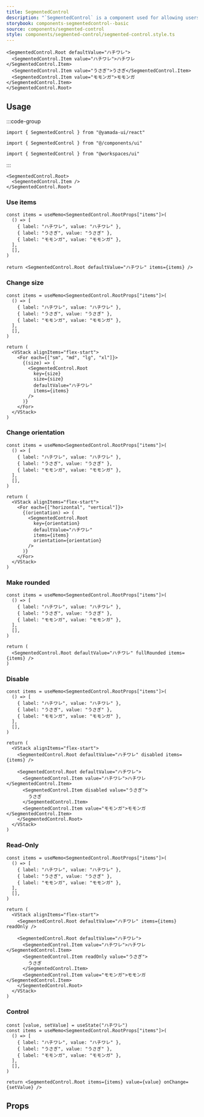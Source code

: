 ```yaml
---
title: SegmentedControl
description: "`SegmentedControl` is a component used for allowing users to select one option from multiple choices."
storybook: components-segmentedcontrol--basic
source: components/segmented-control
style: components/segmented-control/segmented-control.style.ts
---
```


```tsx preview
<SegmentedControl.Root defaultValue="ハチワレ">
  <SegmentedControl.Item value="ハチワレ">ハチワレ</SegmentedControl.Item>
  <SegmentedControl.Item value="うさぎ">うさぎ</SegmentedControl.Item>
  <SegmentedControl.Item value="モモンガ">モモンガ</SegmentedControl.Item>
</SegmentedControl.Root>
```

## Usage

:::code-group

```tsx [package]
import { SegmentedControl } from "@yamada-ui/react"
```

```tsx [alias]
import { SegmentedControl } from "@/components/ui"
```

```tsx [monorepo]
import { SegmentedControl } from "@workspaces/ui"
```

:::

```tsx
<SegmentedControl.Root>
  <SegmentedControl.Item />
</SegmentedControl.Root>
```

### Use items

```tsx preview functional
const items = useMemo<SegmentedControl.RootProps["items"]>(
  () => [
    { label: "ハチワレ", value: "ハチワレ" },
    { label: "うさぎ", value: "うさぎ" },
    { label: "モモンガ", value: "モモンガ" },
  ],
  [],
)

return <SegmentedControl.Root defaultValue="ハチワレ" items={items} />
```

### Change size

```tsx preview functional
const items = useMemo<SegmentedControl.RootProps["items"]>(
  () => [
    { label: "ハチワレ", value: "ハチワレ" },
    { label: "うさぎ", value: "うさぎ" },
    { label: "モモンガ", value: "モモンガ" },
  ],
  [],
)

return (
  <VStack alignItems="flex-start">
    <For each={["sm", "md", "lg", "xl"]}>
      {(size) => (
        <SegmentedControl.Root
          key={size}
          size={size}
          defaultValue="ハチワレ"
          items={items}
        />
      )}
    </For>
  </VStack>
)
```

### Change orientation

```tsx preview functional
const items = useMemo<SegmentedControl.RootProps["items"]>(
  () => [
    { label: "ハチワレ", value: "ハチワレ" },
    { label: "うさぎ", value: "うさぎ" },
    { label: "モモンガ", value: "モモンガ" },
  ],
  [],
)

return (
  <VStack alignItems="flex-start">
    <For each={["horizontal", "vertical"]}>
      {(orientation) => (
        <SegmentedControl.Root
          key={orientation}
          defaultValue="ハチワレ"
          items={items}
          orientation={orientation}
        />
      )}
    </For>
  </VStack>
)
```

### Make rounded

```tsx preview functional
const items = useMemo<SegmentedControl.RootProps["items"]>(
  () => [
    { label: "ハチワレ", value: "ハチワレ" },
    { label: "うさぎ", value: "うさぎ" },
    { label: "モモンガ", value: "モモンガ" },
  ],
  [],
)

return (
  <SegmentedControl.Root defaultValue="ハチワレ" fullRounded items={items} />
)
```

### Disable

```tsx preview functional
const items = useMemo<SegmentedControl.RootProps["items"]>(
  () => [
    { label: "ハチワレ", value: "ハチワレ" },
    { label: "うさぎ", value: "うさぎ" },
    { label: "モモンガ", value: "モモンガ" },
  ],
  [],
)

return (
  <VStack alignItems="flex-start">
    <SegmentedControl.Root defaultValue="ハチワレ" disabled items={items} />

    <SegmentedControl.Root defaultValue="ハチワレ">
      <SegmentedControl.Item value="ハチワレ">ハチワレ</SegmentedControl.Item>
      <SegmentedControl.Item disabled value="うさぎ">
        うさぎ
      </SegmentedControl.Item>
      <SegmentedControl.Item value="モモンガ">モモンガ</SegmentedControl.Item>
    </SegmentedControl.Root>
  </VStack>
)
```

### Read-Only

```tsx preview functional
const items = useMemo<SegmentedControl.RootProps["items"]>(
  () => [
    { label: "ハチワレ", value: "ハチワレ" },
    { label: "うさぎ", value: "うさぎ" },
    { label: "モモンガ", value: "モモンガ" },
  ],
  [],
)

return (
  <VStack alignItems="flex-start">
    <SegmentedControl.Root defaultValue="ハチワレ" items={items} readOnly />

    <SegmentedControl.Root defaultValue="ハチワレ">
      <SegmentedControl.Item value="ハチワレ">ハチワレ</SegmentedControl.Item>
      <SegmentedControl.Item readOnly value="うさぎ">
        うさぎ
      </SegmentedControl.Item>
      <SegmentedControl.Item value="モモンガ">モモンガ</SegmentedControl.Item>
    </SegmentedControl.Root>
  </VStack>
)
```

### Control

```tsx preview functional client
const [value, setValue] = useState("ハチワレ")
const items = useMemo<SegmentedControl.RootProps["items"]>(
  () => [
    { label: "ハチワレ", value: "ハチワレ" },
    { label: "うさぎ", value: "うさぎ" },
    { label: "モモンガ", value: "モモンガ" },
  ],
  [],
)

return <SegmentedControl.Root items={items} value={value} onChange={setValue} />
```

## Props

<PropsTable name="segmented-control" />
